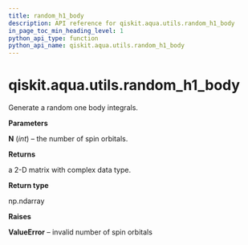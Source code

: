 ```yaml
---
title: random_h1_body
description: API reference for qiskit.aqua.utils.random_h1_body
in_page_toc_min_heading_level: 1
python_api_type: function
python_api_name: qiskit.aqua.utils.random_h1_body
---
```


<span id="qiskit-aqua-utils-random-h1-body" />

# qiskit.aqua.utils.random\_h1\_body

<Function id="qiskit.aqua.utils.random_h1_body" name="random_h1_body" isDedicatedPage={true} github="https://github.com/qiskit-community/qiskit-aqua/tree/stable/0.8/qiskit/aqua/utils/random_matrix_generator.py" signature="random_h1_body(N)">
  Generate a random one body integrals.

  **Parameters**

  **N** (*int*) – the number of spin orbitals.

  **Returns**

  a 2-D matrix with complex data type.

  **Return type**

  np.ndarray

  **Raises**

  **ValueError** – invalid number of spin orbitals
</Function>

